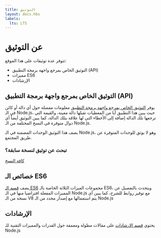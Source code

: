 ```yaml
---
title: التوثيق
layout: docs.hbs
labels:
  lts: LTS
---
```



# عن التوثيق

تتوفر عدة توثيقات على هذا الموقع:

- التوثيق الخاص بمرجع واجهة برمجة التطبيق (API)
- مميزات ES6
- الإرشادات

## التوثيق الخاص بمرجع واجهة برمجة التطبيق (API)

يوفر [التوثيق الخاص بمرجع واجهة برمجة التطبيق](https://nodejs.org/api/) معلومات مفصلة حول أي دالة أو كائن في الـ Node.js، حيث يبين هذا التطبيق أيا من المعطيات تقبلها دالة معينة، والقيمة التي ترجعها تلك الدالة إضافة إلى الأخطاء التي لها علاقة بتلك الدالة، كما يبين التوثيق أيضاً أي دوال متوفرة في النسخ المختلفة من الـ Node.js.

يصف هذا التوثيق الوحدات المضمنة في الـ Node.js، وهو لا يوثق للوحدات المتوفرة عن طريق المجتمع.

<div className="highlight-box">

### تبحث عن توثيق لنسخة سابقة؟

<NodeApiVersionLinks />

[كافة النسخ](https://nodejs.org/docs/)

</div>

## خصائص الـ ES6

يصف [قسم الـ ES6](/ar/docs/es6/) مجموعات الميزات الثلاثة الخاصة بالـ ES6، ويتحدث بالتفصيل عن المميزات المفعلة افتراضيا منها في الـ Node.js مع توفير روابط للشرح، كما يبين أي نسخة من الـ V8 يتم استعمالها مع إصدار محدد من الـ Node.js

## الإرشادات

يحتوي [قسم الإرشادات](/ar/docs/guides/) على مقالات مطولة ومعمقة حول القدرات والمميزات التقنية للـ Node.js
